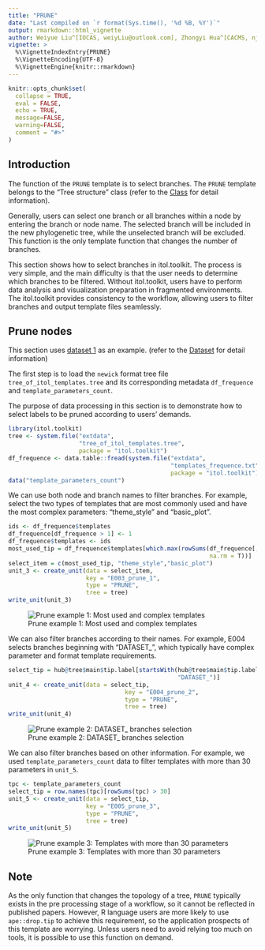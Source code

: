 ```yaml
---
title: "PRUNE"
date: "Last compiled on `r format(Sys.time(), '%d %B, %Y')`"
output: rmarkdown::html_vignette
author: Weiyue Liu^[IOCAS, weiyLiu@outlook.com], Zhongyi Hua^[CACMS, njbxhzy@hotmail.com], Tong Zhou^[IOCAS, tongzhou2017@gmail.com]
vignette: >
  %\VignetteIndexEntry{PRUNE}
  %\VignetteEncoding{UTF-8}
  %\VignetteEngine{knitr::rmarkdown}
---
```


```r
knitr::opts_chunk$set(
  collapse = TRUE,
  eval = FALSE,
  echo = TRUE,
  message=FALSE,
  warning=FALSE,
  comment = "#>"
)
```

## Introduction

The function of the `PRUNE` template is to select branches. The `PRUNE` template belongs to the "Tree structure" class (refer to the [Class]() for detail information).

Generally, users can select one branch or all branches within a node by entering the branch or node name. The selected branch will be included in the new phylogenetic tree, while the unselected branch will be excluded. This function is the only template function that changes the number of branches.

This section shows how to select branches in itol.toolkit. The process is very simple, and the main difficulty is that the user needs to determine which branches to be filtered. Without itol.toolkit, users have to perform data analysis and visualization preparation in fragmented environments. The itol.toolkit provides consistency to the workflow, allowing users to filter branches and output template files seamlessly.

## Prune nodes

This section uses [dataset 1](https://github.com/TongZhou2017/itol.toolkit/tree/master/inst/extdata/dataset1) as an example. (refer to the  [Dataset](https://tongzhou2017.github.io/itol.toolkit/articles/Datasets.html) for detail information)

The first step is to load the `newick` format tree file `tree_of_itol_templates.tree` and its corresponding metadata `df_frequence` and `template_parameters_count`.

The purpose of data processing in this section is to demonstrate how to select labels to be pruned according to users’ demands.
```r
library(itol.toolkit)
tree <- system.file("extdata",
                    "tree_of_itol_templates.tree",
                    package = "itol.toolkit")
df_frequence <- data.table::fread(system.file("extdata",
                                              "templates_frequence.txt",
                                              package = "itol.toolkit"))
data("template_parameters_count")
```

We can use both node and branch names to filter branches. For example, select the two types of templates that are most commonly used and have the most complex parameters: "theme_style" and "basic_plot".

```r
ids <- df_frequence$templates
df_frequence[df_frequence > 1] <- 1 
df_frequence$templates <- ids
most_used_tip = df_frequence$templates[which.max(rowSums(df_frequence[,-1],
                                                         na.rm = T))]
select_item = c(most_used_tip, "theme_style","basic_plot")
unit_3 <- create_unit(data = select_item, 
                      key = "E003_prune_1", 
                      type = "PRUNE", 
                      tree = tree)
write_unit(unit_3)
```

![Prune example 1: Most used and complex templates](images/PRUNE_1.png)

We can also filter branches according to their names. For example, E004 selects branches beginning with "DATASET_", which typically have complex parameter and format template requirements.

```r
select_tip = hub@tree$main$tip.label[startsWith(hub@tree$main$tip.label,
                                                "DATASET_")]
unit_4 <- create_unit(data = select_tip, 
                                 key = "E004_prune_2", 
                                 type = "PRUNE", 
                                 tree = tree)
write_unit(unit_4)
```

![Prune example 2: DATASET_ branches selection](images/PRUNE_2.png)

We can also filter branches based on other information. For example, we used `template_parameters_count` data to filter templates with more than 30 parameters in `unit_5`.

```r
tpc <- template_parameters_count
select_tip = row.names(tpc)[rowSums(tpc) > 30]
unit_5 <- create_unit(data = select_tip, 
                      key = "E005_prune_3", 
                      type = "PRUNE", 
                      tree = tree)
write_unit(unit_5)
```

![Prune example 3: Templates with more than 30 parameters](images/PRUNE_3.png)

## Note
As the only function that changes the topology of a tree, `PRUNE` typically exists in the pre processing stage of a workflow, so it cannot be reflected in published papers. However, R language users are more likely to use `ape::drop.tip` to achieve this requirement, so the application prospects of this template are worrying. Unless users need to avoid relying too much on tools, it is possible to use this function on demand.
